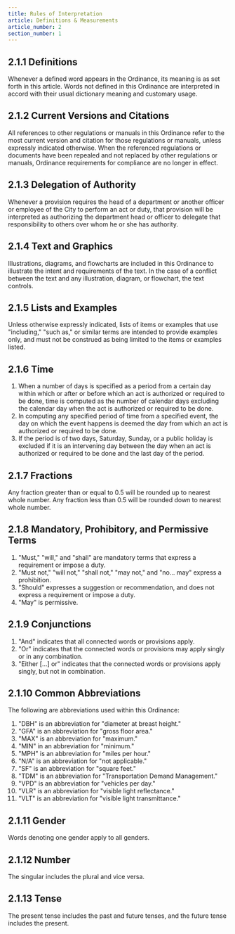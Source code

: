 ```yaml
---
title: Rules of Interpretation
article: Definitions & Measurements
article_number: 2
section_number: 1
---
```


## 2.1.1 Definitions

Whenever a defined word appears in the Ordinance, its meaning is as set forth in this article. Words not defined in this Ordinance are interpreted in accord with their usual dictionary meaning and customary usage.

## 2.1.2 Current Versions and Citations

All references to other regulations or manuals in this Ordinance refer to the most current version and citation for those regulations or manuals, unless expressly indicated otherwise. When the referenced regulations or documents have been repealed and not replaced by other regulations or manuals, Ordinance requirements for compliance are no longer in effect.

## 2.1.3 Delegation of Authority

Whenever a provision requires the head of a department or another officer or employee of the City to perform an act or duty, that provision will be interpreted as authorizing the department head or officer to delegate that responsibility to others over whom he or she has authority.

## 2.1.4 Text and Graphics

Illustrations, diagrams, and flowcharts are included in this Ordinance to illustrate the intent and requirements of the text. In the case of a conflict between the text and any illustration, diagram, or flowchart, the text controls.

## 2.1.5 Lists and Examples

Unless otherwise expressly indicated, lists of items or examples that use "including," "such as," or similar terms are intended to provide examples only, and must not be construed as being limited to the items or examples listed.

## 2.1.6 Time

1. When a number of days is specified as a period from a certain day within which or after or before which an act is authorized or required to be done, time is computed as the number of calendar days excluding the calendar day when the act is authorized or required to be done.
2. In computing any specified period of time from a specified event, the day on which the event happens is deemed the day from which an act is authorized or required to be done.
3. If the period is of two days, Saturday, Sunday, or a public holiday is excluded if it is an intervening day between the day when an act is authorized or required to be done and the last day of the period.

## 2.1.7 Fractions

Any fraction greater than or equal to 0.5 will be
rounded up to nearest whole number. Any fraction
less than 0.5 will be rounded down to nearest
whole number.

## 2.1.8 Mandatory, Prohibitory, and Permissive Terms

1. "Must," "will," and "shall" are mandatory terms that express a requirement or impose a duty.
2. "Must not," "will not," "shall not," "may not," and "no... may" express a prohibition.
3. "Should" expresses a suggestion or recommendation, and does not express a requirement or impose a duty.
4. "May" is permissive.

## 2.1.9 Conjunctions

1. "And" indicates that all connected words or provisions apply.
2. "Or" indicates that the connected words or provisions may apply singly or in any combination.
3. "Either [...] or" indicates that the connected words or provisions apply singly, but not in combination.

## 2.1.10 Common Abbreviations

The following are abbreviations used within this Ordinance:

1. "DBH" is an abbreviation for "diameter at breast height."
2. "GFA" is an abbreviation for "gross floor area."
3. "MAX" is an abbreviation for "maximum."
4. "MIN" in an abbreviation for "minimum."
5. "MPH" is an abbreviation for "miles per hour."
6. "N/A" is an abbreviation for "not applicable."
7. "SF" is an abbreviation for "square feet."
8. "TDM" is an abbreviation for "Transportation Demand Management."
9. "VPD" is an abbreviation for "vehicles per day."
10. "VLR" is an abbreviation for "visible light reflectance."
11. "VLT" is an abbreviation for "visible light transmittance."

## 2.1.11 Gender

Words denoting one gender apply to all genders.

## 2.1.12 Number

The singular includes the plural and vice versa.

## 2.1.13 Tense

The present tense includes the past and future tenses, and the future tense includes the present.
